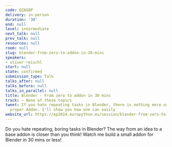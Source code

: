 ```yaml
---
code: QZAG8P
delivery: in-person
duration: '30'
end: null
level: intermediate
next_talk: null
prev_talk: null
resources: null
room: null
slug: blender-from-zero-to-addon-in-30-mins
speakers:
- oliver-reischl
start: null
state: confirmed
submission_type: Talk
talks_after: null
talks_before: null
talks_in_parallel: null
title: Blender - From zero to addon in 30 mins
track: ~ None of these topics
tweet: If you hate repeating tasks in Blender, there is nothing more useful than a
  proper Addon. I'll show you how one can easily
website_url: https://ep2024.europython.eu/session/blender-from-zero-to-addon-in-30-mins
---
```


Do you hate repeating, boring tasks in Blender? The way from an idea to a base addon is closer than you think! Watch me build a small addon for Blender in 30 mins or less!
